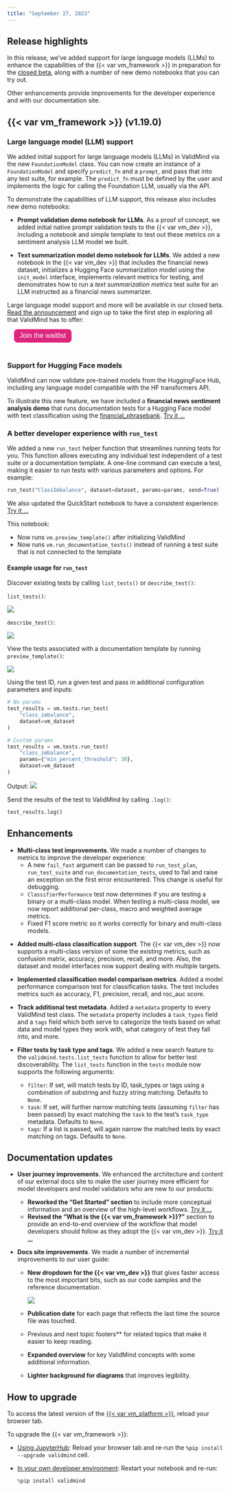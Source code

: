 ```yaml
---
title: "September 27, 2023"
---
```


## Release highlights

In this release, we've added support for large language models (LLMs) to enhance the capabilities of the {{< var vm_framework >}} in preparation for the [closed beta](https://validmind.com/announcing-validminds-closed-beta-coming-soon/), along with a number of new demo notebooks that you can try out. 

Other enhancements provide improvements for the developer experience and with our documentation site.

## {{< var vm_framework >}} (v1.19.0)

<!---John6797/sc 2062/sentiment analysis demo notebook should support by @johnwalz97 in [#224](https://github.com/validmind/validmind-python/pull/224)--->
### Large language model (LLM) support

We added initial support for large language models (LLMs) in ValidMind via the new `FoundationModel` class. You can now create an instance of a `FoundationModel` and specify `predict_fn` and a `prompt`, and pass that into any test suite, for example. The `predict_fn` must be defined by the user and implements the logic for calling the Foundation LLM, usually via the API.

To demonstrate the capabilities of LLM support, this release also includes new demo notebooks: 

<!---John6797/sc 2088/implement prompt validation metrics poc by @johnwalz97 in [#232](https://github.com/validmind/validmind-python/pull/232)--->
- **Prompt validation demo notebook for LLMs**. As a proof of concept, we added initial native prompt validation tests to the {{< var vm_dev >}}, including a notebook and simple template to test out these metrics on a sentiment analysis LLM model we built.

<!---[SC-2216] Implement demo notebook for summarization model using LLMs by @cachafla in [#242](https://github.com/validmind/validmind-python/pull/242)--->
<!---[SC-2144] Support hugging face summarization models by @AnilSorathiya in [#238](https://github.com/validmind/validmind-python/pull/238)--->
- **Text summarization model demo notebook for LLMs**. We added a new notebook in the {{< var vm_dev >}} that includes the financial news dataset, initializes a Hugging Face summarization model using the `init_model` interface, implements relevant metrics for testing, and demonstrates how to run a _text summarization metrics_ test suite for an LLM instructed as a financial news summarizer.

::: {.callout title="Interested in our LLM support?"}
Large language model support and more will be available in our closed beta. [Read the announcement](https://validmind.com/announcing-validminds-closed-beta-coming-soon/) and sign up to take the first step in exploring all that ValidMind has to offer: 

<form method="get" action="https://docs.validmind.ai/guide/join-closed-beta.html">
   <button type="submit" style="color: white; background-color: #de257e; border-radius: 8px; border: none; font-size: 16px; padding: 6.25px 12.5px; margin-left: 16px; margin-bottom: 20px;">Join the waitlist</button>
</form>

:::

<!---SC-2061: Support hugging face models by @AnilSorathiya in [#222](https://github.com/validmind/validmind-python/pull/222)--->
### Support for Hugging Face models

ValidMind can now validate pre-trained models from the HuggingFace Hub, including any language model compatible with the HF transformers API. 

To illustrate this new feature, we have included a **financial news sentiment analysis demo** that runs documentation tests for a Hugging Face model with text classification using the [financial_phrasebank](https://huggingface.co/datasets/financial_phrasebank). [Try it ...](../../../notebooks/code_samples/NLP_and_LLM/hugging_face_integration_demo.ipynb)

<!---[SC-1956] Credit risk scorecard demo notebooks by @juanmleng in [#223](https://github.com/validmind/validmind-python/pull/223)--->
<!--- NR As per Andres, these notebooks need to be updated before they can be shared again
### New credit risk scorecard demo notebooks 

We added new demo notebooks and supporting files for very popular financial services model use cases:

  - Developing credit risk scorecards. [Try it ...](../../../notebooks/code_samples/probability_of_default/credit_risk_scorecard_development_demo.ipynb)
  - Validating credit risk scorecards. [Try it ...](../../../notebooks/code_samples/probability_of_default/credit_risk_scorecard_validation_demo.ipynb)
 --->

### A better developer experience with `run_test`

We added a new `run_test` helper function that streamlines running tests for you. This function allows executing any individual test independent of a test suite or a documentation template. A one-line command can execute a test, making it easier to run tests with various parameters and options. For example:

```python
run_test("ClassImbalance", dataset=dataset, params=params, send=True)
```

<!---Add new `run_test` helper function by @cachafla in [#243](https://github.com/validmind/validmind-python/pull/243)--->
We also updated the QuickStart notebook to have a consistent experience: [Try it ...](../../../notebooks/quickstart_customer_churn_full_suite.ipynb)

This notebook:

- Now runs `vm.preview_template()` after initializing ValidMind
- Now runs `vm.run_documentation_tests()` instead of running a test suite that is not connected to the template

#### Example usage for `run_test`

Discover existing tests by calling `list_tests()` or `describe_test()`:

`list_tests()`:

![](270865082-d85821f7-f43c-40fb-a68c-96d9a0e6cfe2.png)

`describe_test()`:

![](270865181-839c0bf1-898a-452d-8025-85534cc5ad7d.png)

View the tests associated with a documentation template by running `preview_template()`:

![](270865328-67488af6-0f19-4d81-bf50-3dc95d0fb305.png)

 Using the test ID, run a given test and pass in additional configuration parameters and inputs:

```python
# No params
test_results = vm.tests.run_test(
    "class_imbalance",
    dataset=vm_dataset
)

# Custom params
test_results = vm.tests.run_test(
    "class_imbalance",
    params={"min_percent_threshold": 30},
    dataset=vm_dataset
)
```
Output:
![](270865561-e202c0fb-ca90-4ab2-ba88-e2e524b32ff0.png)

Send the results of the test to ValidMind by calling `.log()`:

```python
test_results.log()
```

<!---
### {{< var vm_platform >}} (v1.6.0)
--->

## Enhancements

<!---[SC-2108] Multi-class tests should report metrics for individual classes and many other changes by @cachafla in [#228](https://github.com/validmind/validmind-python/pull/228)--->

- **Multi-class test improvements**. We made a number of changes to metrics to improve the developer experience:
   - A new `fail_fast` argument can be passed to `run_test_plan`, `run_test_suite` and `run_documentation_tests`, used to fail and raise an exception on the first error encountered. This change is useful for debugging.
   - `ClassifierPerformance` test now determines if you are testing a binary or a multi-class model. When testing a multi-class model, we now report additional per-class, macro and weighted average metrics.
   - Fixed F1 score metric so it works correctly  for binary and multi-class models.

<!---SC-2042: Add multi-class classification support by @AnilSorathiya in [#221](https://github.com/validmind/validmind-python/pull/221)--->
- **Added multi-class classification support**. The {{< var vm_dev >}} now supports a multi-class version of some the existing metrics, such as confusion matrix, accuracy, precision, recall, and more. Also, the dataset and model interfaces now support dealing with multiple targets.

<!---SC-2100: Implement classification model comparison metrics by @AnilSorathiya in [#231](https://github.com/validmind/validmind-python/pull/231)--->
- **Implemented classification model comparison metrics**. Added a model performance comparison test for classification tasks. The test includes metrics such as accuracy, F1, precision, recall, and roc_auc score.

<!---John6797/sc 1790/framework should track additional test metadata by @johnwalz97 in [#239](https://github.com/validmind/validmind-python/pull/239)--->
- **Track additional test metadata**. Added a `metadata` property to every ValidMind test class. The `metadata` property includes a `task_types` field and a `tags` field which both serve to categorize the tests based on what data and model types they work with, what category of test they fall into, and more.

<!---feat: [sc-2196] Users should be able to filter tests by task type and tags by @johnwalz97 in [#241](https://github.com/validmind/validmind-python/pull/241)--->
- **Filter tests by task type and tags**. We added a new search feature to the `validmind.tests.list_tests` function to allow for better test discoverability. The `list_tests` function in the `tests` module now supports the following arguments:
   
   * `filter`: If set, will match tests by ID, task_types or tags using a combination of substring and fuzzy string matching. Defaults to `None`. 
   * `task`: If set, will further narrow matching tests (assuming `filter` has been passed) by exact matching the `task` to the test's `task_type` metadata. Defaults to `None`. 
   * `tags`: If a list is passed, will again narrow the matched tests by exact matching on tags. Defaults to `None`. 

## Documentation updates

<!---User journey improvements by @nrichers in [#128](https://github.com/validmind/documentation/pull/128)--->
- **User journey improvements**. We enhanced the architecture and content of our external docs site to make the user journey more efficient for model developers and model validators who are new to our products:
   
   * **Reworked the "Get Started" section** to include more conceptual information and an overview of the high-level workflows. [Try it ...](../../../get-started/get-started.qmd)
   * **Revised the "What is the {{< var vm_framework >}}?"** section to provide an end-to-end overview of the workflow that model developers should follow as they adopt the {{< var vm_dev >}}.  [Try it ...](../../../developer-framework/get-started-developer-framework.qmd)

<!---Docs site improvements by @nrichers in [#132](https://github.com/validmind/documentation/pull/132)--->
- **Docs site improvements**. We made a number of incremental improvements to our user guide:

   - **New dropdown for the {{< var vm_dev >}}** that gives faster access to the most important bits, such as our code samples and the reference documentation.
   
      ![](developer-framework-dropdown.gif)

   - **Publication date** for each page that reflects the last time the source file was touched.
   - Previous and next topic footers** for related topics that make it easier to keep reading.
   - **Expanded overview** for key ValidMind concepts with some additional information.
   - **Lighter background for diagrams** that improves legibility.

## How to upgrade

To access the latest version of the [{{< var vm_platform >}}](http://app.prod.validmind.ai/), reload your browser tab.

To upgrade the {{< var vm_framework >}}:

- [Using JupyterHub](../../../get-started/developer-framework/quickstart-try-developer-framework-with-jupyterhub.qmd): Reload your browser tab and re-run the `%pip install --upgrade validmind` cell.

- [In your own developer environment](../../../developer-framework/model-documentation/install-and-initialize-developer-framework.qmd): Restart your notebook and re-run:
    
    ```python
    %pip install validmind
    ```
